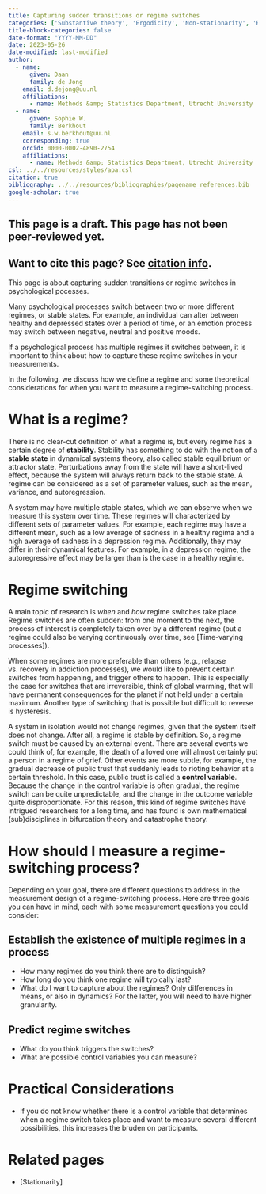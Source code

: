 ```yaml
---
title: Capturing sudden transitions or regime switches
categories: ['Substantive theory', 'Ergodicity', 'Non-stationarity', 'Regime-switching']
title-block-categories: false
date-format: "YYYY-MM-DD"
date: 2023-05-26
date-modified: last-modified
author:
  - name:
      given: Daan
      family: de Jong
    email: d.dejong@uu.nl
    affiliations:
      - name: Methods &amp; Statistics Department, Utrecht University
  - name:
      given: Sophie W.
      family: Berkhout
    email: s.w.berkhout@uu.nl
    corresponding: true
    orcid: 0000-0002-4890-2754
    affiliations:
      - name: Methods &amp; Statistics Department, Utrecht University
csl: ../../resources/styles/apa.csl
citation: true
bibliography: ../../resources/bibliographies/pagename_references.bib
google-scholar: true
---
```


::: callout-caution

## This page is a draft. This page has not been peer-reviewed yet. 

:::

::: {.callout-note}
## Want to cite this page? See [citation info](regime-switching-processes.html#citation).
:::

This page is about capturing sudden transitions or regime switches in psychological pocesses.

Many psychological processes switch between two or more different regimes, or stable states. For example, an individual can alter between healthy and depressed states over a period of time, or an emotion process may switch between negative, neutral and positive moods.

If a psychological process has multiple regimes it switches between, it is important to think about how to capture these regime switches in your measurements.

In the following, we discuss how we define a regime and some theoretical considerations for when you want to measure a regime-switching process.

# What is a regime?

There is no clear-cut definition of what a regime is, but every regime has a certain degree of **stability**. Stability has something to do with the notion of a **stable state** in dynamical systems theory, also called stable equilibrium or attractor state. Perturbations away from the state will have a short-lived effect, because the system will always return back to the stable state. A regime can be considered as a set of parameter values, such as the mean, variance, and autoregression.

A system may have multiple stable states, which we can observe when we measure this system over time. These regimes will characterized by different sets of parameter values. For example, each regime may have a different mean, such as a low average of sadness in a healthy regima and a high average of sadness in a depression regime. Additionally, they may differ in their dynamical features. For example, in a depression regime, the autoregressive effect may be larger than is the case in a healthy regime.

# Regime switching

A main topic of research is *when* and *how* regime switches take place. Regime switches are often sudden: from one moment to the next, the process of interest is completely taken over by a different regime (but a regime could also be varying continuously over time, see [Time-varying processes]).

When some regimes are more preferable than others (e.g., relapse vs. recovery in addiction processes), we would like to prevent certain switches from happening, and trigger others to happen. This is especially the case for switches that are irreversible, think of global warming, that will have permanent consequences for the planet if not held under a certain maximum. Another type of switching that is possible but difficult to reverse is hysteresis. 

A system in isolation would not change regimes, given that the system itself does not change. After all, a regime is stable by definition. So, a regime switch must be caused by an external event. There are several events we could think of, for example, the death of a loved one will almost certainly put a person in a regime of grief. Other events are more subtle, for example, the gradual decrease of public trust that suddenly leads to rioting behavior at a certain threshold. In this case, public trust is called a **control variable**. Because the change in the control variable is often gradual, the regime switch can be quite unpredictable, and the change in the outcome variable quite disproportionate. For this reason, this kind of regime switches have intrigued researchers for a long time, and has found is own mathematical (sub)disciplines in bifurcation theory and catastrophe theory.

# How should I measure a regime-switching process?

Depending on your goal, there are different questions to address in the measurement design of a regime-switching process. Here are three goals you can have in mind, each with some measurement questions you could consider:

## Establish the existence of multiple regimes in a process
  
- How many regimes do you think there are to distinguish?
- How long do you think one regime will typically last?
- What do I want to capture about the regimes? Only differences in means, or also in dynamics? For the latter, you will need to have higher granularity.

## Predict regime switches
- What do you think triggers the switches? 
- What are possible control variables you can measure?

# Practical Considerations

- If you do not know whether there is a control variable that determines when a regime switch takes place and want to measure several different possibilities, this increases the bruden on participants.

# Related pages

- [Stationarity]











